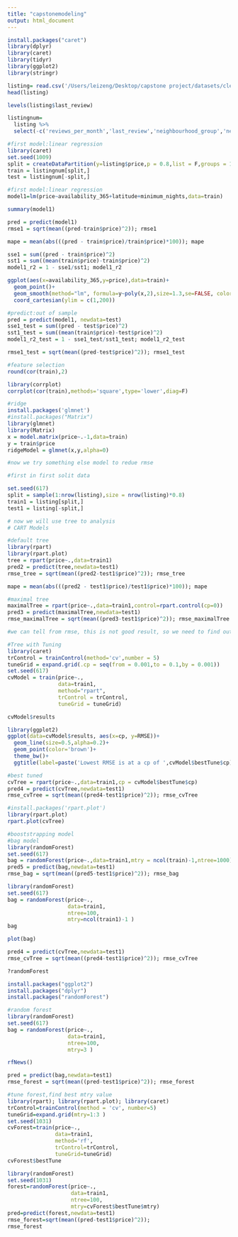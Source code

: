 ```yaml
---
title: "capstonemodeling"
output: html_document
---
```

```r
install.packages("caret")
library(dplyr)
library(caret)
library(tidyr)
library(ggplot2)
library(stringr)
```

```r
listing= read.csv('/Users/leizeng/Desktop/capstone project/datasets/clean_listing.csv',stringsAsFactors = T )
head(listing)
```
```r
levels(listing$last_review)
```

```r
listingnum=
  listing %>%
  select(-c('reviews_per_month','last_review','neighbourhood_group','neighbourhood_group','room_type'))

```




```r
#first model:linear regression
library(caret)
set.seed(1009)
split = createDataPartition(y=listing$price,p = 0.8,list = F,groups = 100)
train = listingnum[split,]
test = listingnum[-split,]
```

```r
#first model:linear regression
model1=lm(price~availability_365+latitude+minimum_nights,data=train)
```

```r
summary(model1)
```

```r
pred = predict(model1)
rmse1 = sqrt(mean((pred-train$price)^2)); rmse1
```
```r
mape = mean(abs(((pred - train$price)/train$price)*100)); mape
```


```r
sse1 = sum((pred - train$price)^2)
sst1 = sum((mean(train$price)-train$price)^2)
model1_r2 = 1 - sse1/sst1; model1_r2
```

```r
ggplot(aes(x=availability_365,y=price),data=train)+
  geom_point()+
  geom_smooth(method="lm", formula=y~poly(x,2),size=1.3,se=FALSE, color='steelblue3')+
  coord_cartesian(ylim = c(1,200))
```

```r
#predict:out of sample
pred = predict(model1, newdata=test)
sse1_test = sum((pred - test$price)^2)
sst1_test = sum((mean(train$price)-test$price)^2)
model1_r2_test = 1 - sse1_test/sst1_test; model1_r2_test
```
```r
rmse1_test = sqrt(mean((pred-test$price)^2)); rmse1_test
```

```r
#feature selection
round(cor(train),2)
```


```r
library(corrplot)
corrplot(cor(train),methods='square',type='lower',diag=F)
```
```r
#ridge
install.packages('glmnet')
#install.packages("Matrix")
library(glmnet)
library(Matrix)
x = model.matrix(price~.-1,data=train)
y = train$price
ridgeModel = glmnet(x,y,alpha=0)
```










```r
#now we try something else model to redue rmse

#first in first solit data

set.seed(617)
split = sample(1:nrow(listing),size = nrow(listing)*0.8)
train1 = listing[split,]
test1 = listing[-split,]
```



```r
# now we will use tree to analysis 
# CART Models

#default tree
library(rpart)
library(rpart.plot)
tree = rpart(price~.,data=train1)
pred2 = predict(tree,newdata=test1)
rmse_tree = sqrt(mean((pred2-test1$price)^2)); rmse_tree
```
```r
mape = mean(abs(((pred2 - test1$price)/test1$price)*100)); mape
```


```r
#maximal tree
maximalTree = rpart(price~.,data=train1,control=rpart.control(cp=0))
pred3 = predict(maximalTree,newdata=test1)
rmse_maximalTree = sqrt(mean((pred3-test1$price)^2)); rmse_maximalTree

#we can tell from rmse, this is not good result, so we need to find out which cp is best tune
```

```r
#Tree with Tuning
library(caret)
trControl = trainControl(method='cv',number = 5)
tuneGrid = expand.grid(.cp = seq(from = 0.001,to = 0.1,by = 0.001))
set.seed(617)
cvModel = train(price~.,
                data=train1,
                method="rpart",
                trControl = trControl,
                tuneGrid = tuneGrid)

cvModel$results

```
```r
library(ggplot2)
ggplot(data=cvModel$results, aes(x=cp, y=RMSE))+
  geom_line(size=0.5,alpha=0.2)+
  geom_point(color='brown')+
  theme_bw()+
  ggtitle(label=paste('Lowest RMSE is at a cp of ',cvModel$bestTune$cp))
```

```r
#best tuned
cvTree = rpart(price~.,data=train1,cp = cvModel$bestTune$cp)
pred4 = predict(cvTree,newdata=test1)
rmse_cvTree = sqrt(mean((pred4-test1$price)^2)); rmse_cvTree
```

```r
#install.packages('rpart.plot')
library(rpart.plot)
rpart.plot(cvTree)
```



```r
#booststrapping model
#bag model
library(randomForest)
set.seed(617)
bag = randomForest(price~.,data=train1,mtry = ncol(train)-1,ntree=1000)
pred5 = predict(bag,newdata=test1)
rmse_bag = sqrt(mean((pred5-test1$price)^2)); rmse_bag
```


```r
library(randomForest)
set.seed(617)
bag = randomForest(price~.,
                   data=train1,
                   ntree=100,
                   mtry=ncol(train1)-1 )
bag
```
```r
plot(bag)
```


```r
pred4 = predict(cvTree,newdata=test1)
rmse_cvTree = sqrt(mean((pred4-test1$price)^2)); rmse_cvTree
```


```r
?randomForest
```



```r
install.packages("ggplot2")
install.packages("dplyr")
install.packages("randomForest")

```

```r
#random forest
library(randomForest)
set.seed(617)
bag = randomForest(price~.,
                   data=train1,
                   ntree=100,
                   mtry=3 )
```

```r
rfNews()
```

```r
pred = predict(bag,newdata=test1)
rmse_forest = sqrt(mean((pred-test1$price)^2)); rmse_forest
```

```r
#tune forest,find best mtry value
library(rpart); library(rpart.plot); library(caret)
trControl=trainControl(method = 'cv', number=5)
tuneGrid=expand.grid(mtry=1:3 )
set.seed(1031)
cvForest=train(price~.,
               data=train1,
               method='rf',
               trControl=trControl,
               tuneGrid=tuneGrid)
cvForest$bestTune
```
```r
library(randomForest)
set.seed(1031)
forest=randomForest(price~.,
                    data=train1,
                    ntree=100,
                    mtry=cvForest$bestTune$mtry)
pred=predict(forest,newdata=test1)
rmse_forest=sqrt(mean((pred-test1$price)^2)); 
rmse_forest
```

```r

```


